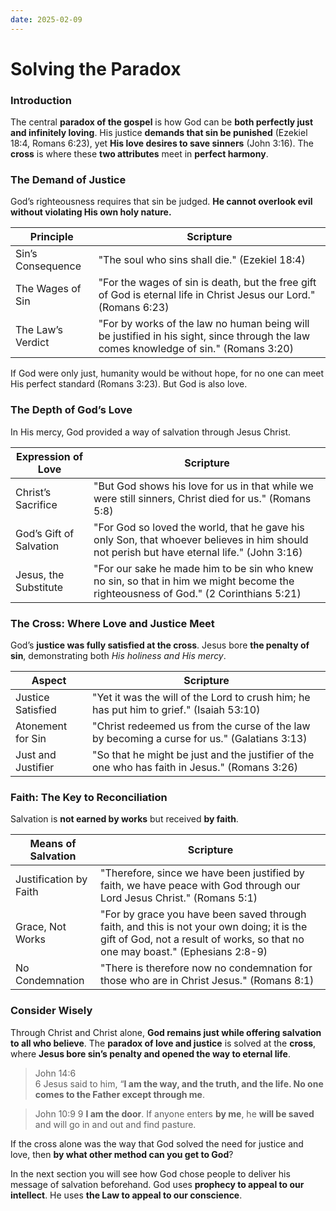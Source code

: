 ```yaml
---
date: 2025-02-09
---
```



# Solving the Paradox

<CustomImage
  src="/img/solving-the-paradox.png"
  alt="Solving the Paradox"
  width="400px"
/>
<DateDisplay date="2025-02-09" />

### Introduction

The central **paradox of the gospel** is how God can be **both perfectly just and infinitely loving**. His justice **demands that sin be punished** (Ezekiel 18:4, Romans 6:23), yet **His love desires to save sinners** (John 3:16). The **cross** is where these **two attributes** meet in **perfect harmony**.

### The Demand of Justice
God’s righteousness requires that sin be judged. **He cannot overlook evil without violating His own holy nature.**

| Principle | Scripture |
|-----------|-----------|
| Sin’s Consequence | "The soul who sins shall die." (Ezekiel 18:4) |
| The Wages of Sin | "For the wages of sin is death, but the free gift of God is eternal life in Christ Jesus our Lord." (Romans 6:23) |
| The Law’s Verdict | "For by works of the law no human being will be justified in his sight, since through the law comes knowledge of sin." (Romans 3:20) |

If God were only just, humanity would be without hope, for no one can meet His perfect standard (Romans 3:23). But God is also love.

### The Depth of God’s Love
In His mercy, God provided a way of salvation through Jesus Christ.

| Expression of Love | Scripture |
|-------------------|-----------|
| Christ’s Sacrifice | "But God shows his love for us in that while we were still sinners, Christ died for us." (Romans 5:8) |
| God’s Gift of Salvation | "For God so loved the world, that he gave his only Son, that whoever believes in him should not perish but have eternal life." (John 3:16) |
| Jesus, the Substitute | "For our sake he made him to be sin who knew no sin, so that in him we might become the righteousness of God." (2 Corinthians 5:21) |

### The Cross: Where Love and Justice Meet
God’s **justice was fully satisfied at the cross**. Jesus bore **the penalty of sin**, demonstrating both _His holiness and His mercy_.

| Aspect | Scripture |
|--------|-----------|
| Justice Satisfied | "Yet it was the will of the Lord to crush him; he has put him to grief." (Isaiah 53:10) |
| Atonement for Sin | "Christ redeemed us from the curse of the law by becoming a curse for us." (Galatians 3:13) |
| Just and Justifier | "So that he might be just and the justifier of the one who has faith in Jesus." (Romans 3:26) |

### Faith: The Key to Reconciliation
Salvation is **not earned by works** but received **by faith**.

| Means of Salvation | Scripture |
|------------------|-----------|
| Justification by Faith | "Therefore, since we have been justified by faith, we have peace with God through our Lord Jesus Christ." (Romans 5:1) |
| Grace, Not Works | "For by grace you have been saved through faith, and this is not your own doing; it is the gift of God, not a result of works, so that no one may boast." (Ephesians 2:8-9) |
| No Condemnation | "There is therefore now no condemnation for those who are in Christ Jesus." (Romans 8:1) |

### Consider Wisely

Through Christ and Christ alone, **God remains just while offering salvation to all who believe**. The **paradox of love and justice** is solved at the **cross**, where **Jesus bore sin’s penalty and opened the way to eternal life**.

> John 14:6  
6 Jesus said to him, “**I am the way, and the truth, and the life. No one comes to the Father except through me**.

> John 10:9
9 **I am the door**. If anyone enters **by me**, he **will be saved** and will go in and out and find pasture.

If the cross alone was the way that God solved the need for justice and love, then **by what other method can you get to God**?

In the next section you will see how God chose people to deliver his message of salvation beforehand. God uses **prophecy to appeal to our intellect**. He uses **the Law to appeal to our conscience**.



